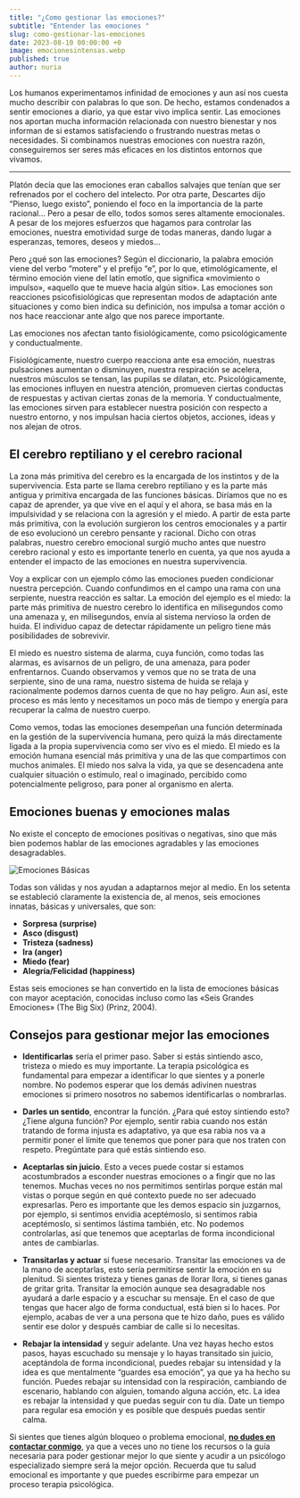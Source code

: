 ```yaml
---
title: "¿Como gestionar las emociones?"
subtitle: "Entender las emociones "
slug: como-gestionar-las-emociones
date: 2023-08-10 00:00:00 +0
image: emocionesintensas.webp
published: true
author: nuria
---
```


Los humanos experimentamos infinidad de emociones y aun así nos cuesta mucho describir con palabras lo que son. De hecho, estamos condenados a sentir emociones a diario, ya que estar vivo implica sentir. Las emociones nos aportan mucha información relacionada con nuestro bienestar y nos informan de si estamos satisfaciendo o frustrando nuestras metas o necesidades. Si combinamos nuestras emociones con nuestra razón, conseguiremos ser seres más eficaces en los distintos entornos que vivamos.

---

Platón decía que las emociones eran caballos salvajes que tenían que ser refrenados por el cochero del intelecto. Por otra parte, Descartes dijo “Pienso, luego existo”, poniendo el foco en la importancia de la parte racional… Pero a pesar de ello, todos somos seres altamente emocionales. A pesar de los mejores esfuerzos que hagamos para controlar las emociones, nuestra emotividad surge de todas maneras, dando lugar a esperanzas, temores, deseos y miedos…

Pero ¿qué son las emociones? Según el diccionario, la palabra emoción viene del verbo “motere” y el prefijo “e”, por lo que, etimológicamente, el término emoción viene del latín emotĭo, que significa «movimiento o impulso», «aquello que te mueve hacia algún sitio». Las emociones son reacciones psicofisiológicas que representan modos de adaptación ante situaciones y como bien indica su definición, nos impulsa a tomar acción o nos hace reaccionar ante algo que nos parece importante.

Las emociones nos afectan tanto fisiológicamente, como psicológicamente y conductualmente.

Fisiológicamente, nuestro cuerpo reacciona ante esa emoción, nuestras pulsaciones aumentan o disminuyen, nuestra respiración se acelera, nuestros músculos se tensan, las pupilas se dilatan, etc. Psicológicamente, las emociones influyen en nuestra atención, promueven ciertas conductas de respuestas y activan ciertas zonas de la memoria. Y conductualmente, las emociones sirven para establecer nuestra posición con respecto a nuestro entorno, y nos impulsan hacia ciertos objetos, acciones, ideas y nos alejan de otros.

## El cerebro reptiliano y el cerebro racional

La zona más primitiva del cerebro es la encargada de los instintos y de la supervivencia. Esta parte se llama cerebro reptiliano y es la parte más antigua y primitiva encargada de las funciones básicas. Diríamos que no es capaz de aprender, ya que vive en el aquí y el ahora, se basa más en la impulsividad y se relaciona con la agresión y el miedo. A partir de esta parte más primitiva, con la evolución surgieron los centros emocionales y a partir de eso evolucionó un cerebro pensante y racional. Dicho con otras palabras, nuestro cerebro emocional surgió mucho antes que nuestro cerebro racional y esto es importante tenerlo en cuenta, ya que nos ayuda a entender el impacto de las emociones en nuestra supervivencia.

Voy a explicar con un ejemplo cómo las emociones pueden condicionar nuestra percepción. Cuando confundimos en el campo una rama con una serpiente, nuestra reacción es saltar. La emoción del ejemplo es el miedo: la parte más primitiva de nuestro cerebro lo identifica en milisegundos como una amenaza y, en milisegundos, envía al sistema nervioso la orden de huida. El individuo capaz de detectar rápidamente un peligro tiene más posibilidades de sobrevivir.

El miedo es nuestro sistema de alarma, cuya función, como todas las alarmas, es avisarnos de un peligro, de una amenaza, para poder enfrentarnos. Cuando observamos y vemos que no se trata de una serpiente, sino de una rama, nuestro sistema de huida se relaja y racionalmente podemos darnos cuenta de que no hay peligro. Aun así, este proceso es más lento y necesitamos un poco más de tiempo y energía para recuperar la calma de nuestro cuerpo.

Como vemos, todas las emociones desempeñan una función determinada en la gestión de la supervivencia humana, pero quizá la más directamente ligada a la propia supervivencia como ser vivo es el miedo. El miedo es la emoción humana esencial más primitiva y una de las que compartimos con muchos animales. El miedo nos salva la vida, ya que se desencadena ante cualquier situación o estímulo, real o imaginado, percibido como potencialmente peligroso, para poner al organismo en alerta.

## Emociones buenas y emociones malas

No existe el concepto de emociones positivas o negativas, sino que más bien podemos hablar de las emociones agradables y las emociones desagradables.

![Emociones Básicas](emocionesbasica.webp)

Todas son válidas y nos ayudan a adaptarnos mejor al medio. En los setenta se estableció claramente la existencia de, al menos, seis emociones innatas, básicas y universales, que son:

- **Sorpresa (surprise)**
- **Asco (disgust)**
- **Tristeza (sadness)**
- **Ira (anger)**
- **Miedo (fear)**
- **Alegría/Felicidad (happiness)**

Estas seis emociones se han convertido en la lista de emociones básicas con mayor aceptación, conocidas incluso como las «Seis Grandes Emociones» (The Big Six) (Prinz, 2004).

## Consejos para gestionar mejor las emociones

- **Identificarlas** sería el primer paso. Saber si estás sintiendo asco, tristeza o miedo es muy importante. La terapia psicológica es fundamental para empezar a identificar lo que sientes y a ponerle nombre. No podemos esperar que los demás adivinen nuestras emociones si primero nosotros no sabemos identificarlas o nombrarlas.

- **Darles un sentido**, encontrar la función. ¿Para qué estoy sintiendo esto? ¿Tiene alguna función? Por ejemplo, sentir rabia cuando nos están tratando de forma injusta es adaptativo, ya que esa rabia nos va a permitir poner el límite que tenemos que poner para que nos traten con respeto. Pregúntate para qué estás sintiendo eso.

- **Aceptarlas sin juicio**. Esto a veces puede costar si estamos acostumbrados a esconder nuestras emociones o a fingir que no las tenemos. Muchas veces no nos permitimos sentirlas porque están mal vistas o porque según en qué contexto puede no ser adecuado expresarlas. Pero es importante que les demos espacio sin juzgarnos, por ejemplo, si sentimos envidia aceptémoslo, si sentimos rabia aceptémoslo, si sentimos lástima también, etc. No podemos controlarlas, así que tenemos que aceptarlas de forma incondicional antes de cambiarlas.

- **Transitarlas y actuar** si fuese necesario. Transitar las emociones va de la mano de aceptarlas, esto sería permitirse sentir la emoción en su plenitud. Si sientes tristeza y tienes ganas de llorar llora, si tienes ganas de gritar grita. Transitar la emoción aunque sea desagradable nos ayudará a darle espacio y a escuchar su mensaje. En el caso de que tengas que hacer algo de forma conductual, está bien si lo haces. Por ejemplo, acabas de ver a una persona que te hizo daño, pues es válido sentir ese dolor y después cambiar de calle si lo necesitas.

- **Rebajar la intensidad** y seguir adelante. Una vez hayas hecho estos pasos, hayas escuchado su mensaje y lo hayas transitado sin juicio, aceptándola de forma incondicional, puedes rebajar su intensidad y la idea es que mentalmente “guardes esa emoción”, ya que ya ha hecho su función. Puedes rebajar su intensidad con la respiración, cambiando de escenario, hablando con alguien, tomando alguna acción, etc. La idea es rebajar la intensidad y que puedas seguir con tu día. Date un tiempo para regular esa emoción y es posible que después puedas sentir calma.

Si sientes que tienes algún bloqueo o problema emocional, [**no dudes en contactar conmigo**](https://www.nurialeon.com/contacto/), ya que a veces uno no tiene los recursos o la guía necesaria para poder gestionar mejor lo que siente y acudir a un psicólogo especializado siempre será la mejor opción. Recuerda que tu salud emocional es importante y que puedes escribirme para empezar un proceso terapia psicológica.
